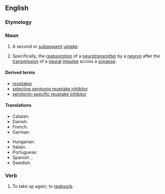 ==English==

===Etymology===
{{prefix|en|re|uptake}}

===Noun===
{{wikipedia}}
{{en-noun|~}}

# {{lb|en|rare}} A second or [[subsequent]] [[uptake]].
# {{lb|en|biochemistry}} Specifically, the [[reabsorption]] of a [[neurotransmitter]] by a [[neuron]] after the [[transmission]] of a [[neural]] [[impulse]] across a [[synapse]].

====Derived terms====
* [[reuptaker]]
* [[selective serotonin reuptake inhibitor]]
* [[serotonin-specific reuptake inhibitor]]

====Translations====
{{trans-top|reabsorption of neurotransmitter by neuron}}
* Catalan: {{t|ca|recaptació neuronal}}
* Danish: {{t|da|neuronale genoptagelse}}
* French: {{t|fr|recaptage neuronal}}
* German: {{t|de|neuronalen Wiederaufnahme}}
{{trans-mid}}
* Hungarian: {{t+|hu|visszavétel}}
* Italian: {{t|it|ricaptazione neuronale}}
* Portuguese: {{t|pt|recaptação neuronal}}
* Spanish: {{t|es|recaptación neuronal}}, {{t|es|recaptación|f}}
* Swedish: {{t|sv|neuronal återupptag}}
{{trans-bottom}}

===Verb===
{{en-verb|reuptakes|reuptaking|reuptook|reuptaken}}

# {{lb|en|mostly|biochemistry|transitive}} To take up again; to [[reabsorb]].